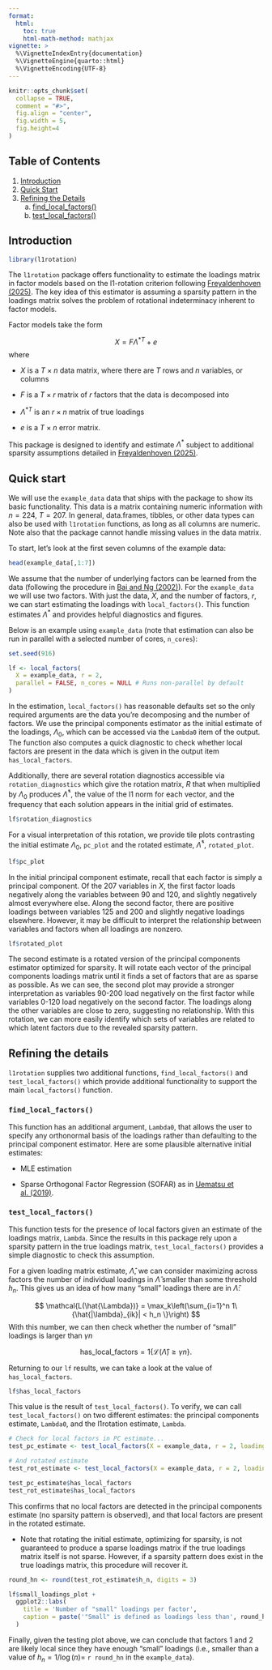 ```yaml
---
format: 
  html:
    toc: true
    html-math-method: mathjax
vignette: >
  %\VignetteIndexEntry{documentation}
  %\VignetteEngine{quarto::html}
  %\VignetteEncoding{UTF-8}
---
```


```r
knitr::opts_chunk$set(
  collapse = TRUE,
  comment = "#>",
  fig.align = "center",
  fig.width = 5, 
  fig.height=4
)
```


## Table of Contents {#toc}

1. [Introduction](#intro)
2. [Quick Start](#start)
3. [Refining the Details](#details)
    a. [find_local_factors()](#flf)
    b. [test_local_factors()](#tlf)
  

## Introduction {#intro}

```r
library(l1rotation)
```

The `l1rotation` package offers functionality to estimate the loadings matrix in factor models based on the l1-rotation criterion following [Freyaldenhoven (2025)](https://simonfreyaldenhoven.github.io/papers/factor_rotation.pdf). The key idea of this estimator is assuming a sparsity pattern in the loadings matrix solves the problem of rotational indeterminacy inherent to factor models. 

Factor models take the form 

$$
X = F \Lambda^{*T} + e
$$
where 

- $X$ is a $T \times n$ data matrix, where there are $T$ rows and $n$ variables, or columns

- $F$ is a $T \times r$ matrix of $r$ factors that the data is decomposed into

- $\Lambda^{*T}$ is an $r \times n$ matrix of true loadings

- $e$ is a $T \times n$ error matrix.

This package is designed to identify and estimate $\Lambda^{*}$ subject to additional sparsity assumptions detailed in [Freyaldenhoven (2025)](https://simonfreyaldenhoven.github.io/papers/factor_rotation.pdf).

## Quick start {#start}

We will use the `example_data` data that ships with the package to show its basic functionality. This data is a matrix containing numeric information with $n = 224$, $T = 207$. In general, data.frames, tibbles, or other data types can also be used with `l1rotation` functions, as long as all columns are numeric. Note also that the package cannot handle missing values in the data matrix. 

To start, let's look at the first seven columns of the example data:

```r
head(example_data[,1:7])
```

We assume that the number of underlying factors can be learned from the data (following the procedure in [Bai and Ng (2002)](https://onlinelibrary.wiley.com/doi/epdf/10.1111/1468-0262.00273)). For the `example_data` we will use two factors. With just the data, $X$, and the number of factors, $r$, we can start estimating the loadings with `local_factors()`. This function estimates $\Lambda^{*}$ and provides helpful diagnostics and figures. 

Below is an example using `example_data` (note that estimation can also be run in parallel with a selected number of cores, `n_cores`):

```r
set.seed(916)

lf <- local_factors(
  X = example_data, r = 2,
  parallel = FALSE, n_cores = NULL # Runs non-parallel by default
)

```

In the estimation, `local_factors()` has reasonable defaults set so the only required arguments are the data you're decomposing and the number of factors. We use the principal components estimator as the initial estimate of the loadings, $\Lambda_0$, which can be accessed via the `Lambda0` item of the output. The function also computes a quick diagnostic to check whether local factors are present in the data which is given in the output item `has_local_factors`.

Additionally, there are several rotation diagnostics accessible via `rotation_diagnostics` which give the rotation matrix, $R$ that when multiplied by $\Lambda_0$ produces $\hat{\Lambda}^*$, the value of the l1 norm for each vector, and the frequency that each solution appears in the initial grid of estimates.

```r
lf$rotation_diagnostics
```
For a visual interpretation of this rotation, we provide tile plots contrasting the initial estimate $\Lambda_0$, `pc_plot` and the rotated estimate, $\hat{\Lambda}^*$, `rotated_plot`.

```r
lf$pc_plot
```

In the initial principal component estimate, recall that each factor is simply a principal component. Of the 207 variables in $X$, the first factor loads negatively along the variables between 90 and 120, and slightly negatively almost everywhere else. Along the second factor, there are positive loadings between variables 125 and 200 and slightly negative loadings elsewhere. However, it may be difficult to interpret the relationship between variables and factors when all loadings are nonzero. 

```r
lf$rotated_plot
```


The second estimate is a rotated version of the principal components estimator optimized for sparsity. It will rotate each vector of the principal components loadings matrix until it finds a set of factors that are as sparse as possible. As we can see, the second plot may provide a stronger interpretation as variables 90-200 load negatively on the first factor while variables 0-120 load negatively on the second factor. The loadings along the other variables are close to zero, suggesting no relationship. With this rotation, we can more easily identify which sets of variables are related to which latent factors due to the revealed sparsity pattern.


## Refining the details {#details}

`l1rotation` supplies two additional functions, `find_local_factors()` and `test_local_factors()` which provide additional functionality to support the main `local_factors()` function.  


### `find_local_factors()` {#flf}

This function has an additional argument, `Lambda0`, that allows the user to specify any orthonormal basis of the loadings rather than defaulting to the principal component estimator.  Here are some plausible alternative initial estimates:

- MLE estimation

- Sparse Orthogonal Factor Regression (SOFAR) as in [Uematsu et al. (2019)](http://faculty.marshall.usc.edu/yingying-fan/publications/IEEEIT-UFCLL19.pdf).

### `test_local_factors()` {#tlf}


This function tests for the presence of local factors given an estimate of the loadings matrix, `Lambda`. Since the results in this package rely upon a sparsity pattern in the true loadings matrix, `test_local_factors()` provides a simple diagnostic to check this assumption. 

For a given loading matrix estimate, $\hat{\Lambda}$, we can consider maximizing across factors the number of individual loadings in $\hat{\Lambda}$ smaller than some threshold $h_n$. This gives us an idea of how many "small" loadings there are in $\hat{\Lambda}$: 

$$
\mathcal{L(\hat{\Lambda})} = \max_k\left(\sum_{i=1}^n 1\{\hat{|\lambda}_{ik}| < h_n \}\right)
$$
With this number, we can then check whether the number of "small" loadings is larger than $\gamma n$

$$
\text{has_local_factors} = 1\{\mathcal{L}(\hat{\Lambda})  \geq \gamma n \}.
$$

Returning to our `lf` results, we can take a look at the value of `has_local_factors`. 

```r
lf$has_local_factors
```

This value is the result of `test_local_factors()`. To verify, we can call `test_local_factors()` on two different estimates: the principal components estimate, `Lambda0`, and the l1rotation estimate, `Lambda`. 

```r
# Check for local factors in PC estimate...
test_pc_estimate <- test_local_factors(X = example_data, r = 2, loadings = lf$initial_loadings)

# And rotated estimate
test_rot_estimate <- test_local_factors(X = example_data, r = 2, loadings = lf$rotated_loadings)

test_pc_estimate$has_local_factors
test_rot_estimate$has_local_factors
```

This confirms that no local factors are detected in the principal components estimate (no sparsity pattern is observed), and that local factors are present in the rotated estimate. 

* Note that rotating the initial estimate, optimizing for sparsity, is not guaranteed to produce a sparse loadings matrix if the true loadings matrix itself is not sparse. However, if a sparsity pattern does exist in the true loadings matrix, this procedure will recover it.


```r
round_hn <- round(test_rot_estimate$h_n, digits = 3)

lf$small_loadings_plot + 
  ggplot2::labs(
    title = 'Number of "small" loadings per factor', 
    caption = paste('"Small" is defined as loadings less than', round_hn)
  )
```

Finally, given the testing plot above, we can conclude that factors 1 and 2 are likely local since they have enough "small" loadings (i.e., smaller than a value of $h_n = 1/\log(n) =$ `r round_hn` in the `example_data`).

